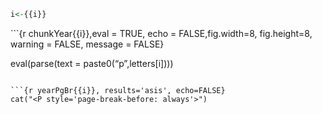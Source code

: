 
```r
i<-{{i}}

```

```{r chunkYear{{i}},eval = TRUE, echo = FALSE,fig.width=8, fig.height=8, warning = FALSE, message = FALSE}

eval(parse(text = paste0("p",letters[i])))

```

```{r yearPgBr{{i}}, results='asis', echo=FALSE}
cat("<P style='page-break-before: always'>") 
```
